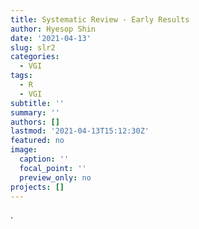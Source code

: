 ```yaml
---
title: Systematic Review - Early Results
author: Hyesop Shin
date: '2021-04-13'
slug: slr2
categories:
  - VGI
tags:
  - R
  - VGI
subtitle: ''
summary: ''
authors: []
lastmod: '2021-04-13T15:12:30Z'
featured: no
image:
  caption: ''
  focal_point: ''
  preview_only: no
projects: []
---
```


.
